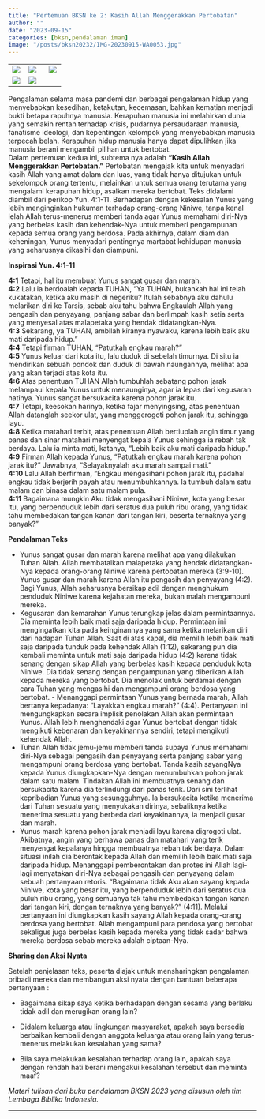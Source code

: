 ```yaml
---
title: "Pertemuan BKSN ke 2: Kasih Allah Menggerakkan Pertobatan"
author: ""
date: "2023-09-15"
categories: [bksn,pendalaman iman]
image: "/posts/bksn20232/IMG-20230915-WA0053.jpg"
---
```


|                                                  |                                                  |                                                  |
|----------------------|----------------------------|----------------------|
| ![](/posts/bksn20232/IMG-20230915-WA0035(1).jpg) | ![](/posts/bksn20232/IMG-20230915-WA0038(1).jpg) | ![](/posts/bksn20232/IMG-20230915-WA0037(1).jpg) |
| ![](/posts/bksn20232/IMG-20230915-WA0036(1).jpg) | ![](/posts/bksn20232/IMG-20230915-WA0039(1).jpg) |                                                  |

Pengalaman selama masa pandemi dan berbagai pengalaman hidup yang
menyebabkan kesedihan, ketakutan, kecemasan, bahkan kematian menjadi
bukti betapa rapuhnya manusia. Kerapuhan manusia ini melahirkan dunia
yang semakin rentan terhadap krisis, pudarnya persaudaraan manusia,
fanatisme ideologi, dan kepentingan kelompok yang menyebabkan manusia
terpecah belah. Kerapuhan hidup manusia hanya dapat dipulihkan jika
manusia berani mengambil pilihan untuk bertobat.\
Dalam pertemuan kedua ini, subtema nya adalah **"Kasih Allah
Menggerakkan Pertobatan."** Pertobatan mengajak kita untuk menyadari
kasih Allah yang amat dalam dan luas, yang tidak hanya ditujukan untuk
sekelompok orang tertentu, melainkan untuk semua orang terutama yang
mengalami kerapuhan hidup, asalkan mereka bertobat. Teks didalami
diambil dari perikop Yun. 4:1-11. Berhadapan dengan kekesalan Yunus yang
lebih menginginkan hukuman terhadap orang-orang Niniwe, tanpa kenal
lelah Allah terus-menerus memberi tanda agar Yunus memahami diri-Nya
yang berbelas kasih dan kehendak-Nya untuk memberi pengampunan kepada
semua orang yang berdosa. Pada akhirnya, dalam diam dan keheningan,
Yunus menyadari pentingnya martabat kehidupan manusia yang seharusnya
dikasihi dan diampuni.

**Inspirasi Yun. 4:1-11**

**4:1** Tetapi, hal itu membuat Yunus sangat gusar dan marah.\
**4:2** Lalu ia berdoalah kepada TUHAN, “Ya TUHAN, bukankah hal ini telah
kukatakan, ketika aku masih di negeriku? Itulah sebabnya aku dahulu
melarikan diri ke Tarsis, sebab aku tahu bahwa Engkaulah Allah yang
pengasih dan penyayang, panjang sabar dan berlimpah kasih setia serta
yang menyesal atas malapetaka yang hendak didatangkan-Nya.\
**4:3** Sekarang, ya TUHAN, ambilah kiranya nyawaku, karena lebih baik aku
mati daripada hidup.”\
**4:4** Tetapi firman TUHAN, “Patutkah engkau marah?”\
**4:5** Yunus keluar dari kota itu, lalu duduk di sebelah timurnya. Di situ
ia mendirikan sebuah pondok dan duduk di bawah naungannya, melihat apa
yang akan terjadi atas kota itu.\
**4:6** Atas penentuan TUHAN Allah tumbuhlah sebatang pohon jarak melampaui
kepala Yunus untuk menaunginya, agar ia lepas dari kegusaran hatinya.
Yunus sangat bersukacita karena pohon jarak itu.\
**4:7** Tetapi, keesokan harinya, ketika fajar menyingsing, atas penentuan
Allah datanglah seekor ulat, yang menggerogoti pohon jarak itu, sehingga
layu.\
**4:8** Ketika matahari terbit, atas penentuan Allah bertiuplah angin timur
yang panas dan sinar matahari menyengat kepala Yunus sehingga ia rebah
tak berdaya. Lalu ia minta mati, katanya, “Lebih baik aku mati daripada
hidup.”\
**4:9** Firman Allah kepada Yunus, “Patutkah engkau marah karena pohon jarak
itu?” Jawabnya, “Selayaknyalah aku marah sampai mati.”\
**4:10** Lalu Allah berfirman, “Engkau mengasihani pohon jarak itu, padahal
engkau tidak berjerih payah atau menumbuhkannya. Ia tumbuh dalam satu
malam dan binasa dalam satu malam pula.\
**4:11** Bagaimana mungkin Aku tidak mengasihani Niniwe, kota yang besar
itu, yang berpenduduk lebih dari seratus dua puluh ribu orang, yang
tidak tahu membedakan tangan kanan dari tangan kiri, beserta ternaknya
yang banyak?”

**Pendalaman Teks**

-   Yunus sangat gusar dan marah karena melihat apa yang dilakukan Tuhan
    Allah. Allah membatalkan malapetaka yang hendak didatangkan-Nya
    kepada orang-orang Niniwe karena pertobatan mereka (3:9-10). Yunus
    gusar dan marah karena Allah itu pengasih dan penyayang (4:2). Bagi
    Yunus, Allah seharusnya bersikap adil dengan menghukum penduduk
    Niniwe karena kejahatan mereka, bukan malah mengampuni mereka.
-   Kegusaran dan kemarahan Yunus terungkap jelas dalam permintaannya.
    Dia meminta lebih baik mati saja daripada hidup. Permintaan ini
    mengingatkan kita pada keinginannya yang sama ketika melarikan diri
    dari hadapan Tuhan Allah. Saat di atas kapal, dia memilih lebih baik
    mati saja daripada tunduk pada kehendak Allah (1:12), sekarang pun
    dia kembali meminta untuk mati saja daripada hidup (4:2) karena
    tidak senang dengan sikap Allah yang berbelas kasih kepada penduduk
    kota Niniwe. Dia tidak senang dengan pengampunan yang diberikan
    Allah kepada mereka yang bertobat. Dia menolak untuk berdamai dengan
    cara Tuhan yang mengasihi dan mengampuni orang berdosa yang
    bertobat. - Menanggapi permintaan Yunus yang bernada marah, Allah
    bertanya kepadanya: “Layakkah engkau marah?” (4:4). Pertanyaan ini
    mengungkapkan secara implisit penolakan Allah akan permintaan Yunus.
    Allah lebih menghendaki agar Yunus bertobat dengan tidak mengikuti
    kebenaran dan keyakinannya sendiri, tetapi mengikuti kehendak Allah.
-   Tuhan Allah tidak jemu-jemu memberi tanda supaya Yunus memahami
    diri-Nya sebagai pengasih dan penyayang serta panjang sabar yang
    mengampuni orang berdosa yang bertobat. Tanda kasih sayangNya kepada
    Yunus diungkapkan-Nya dengan menumbuhkan pohon jarak dalam satu
    malam. Tindakan Allah ini membuatnya senang dan bersukacita karena
    dia terlindungi dari panas terik. Dari sini terlihat kepribadian
    Yunus yang sesungguhnya. Ia bersukacita ketika menerima dari Tuhan
    sesuatu yang menyukakan dirinya, sebaliknya ketika menerima sesuatu
    yang berbeda dari keyakinannya, ia menjadi gusar dan marah.
-   Yunus marah karena pohon jarak menjadi layu karena digrogoti ulat.
    Akibatnya, angin yang berhawa panas dan matahari yang terik
    menyengat kepalanya hingga membuatnya rebah tak berdaya. Dalam
    situasi inilah dia berontak kepada Allah dan memilih lebih baik mati
    saja daripada hidup. Menanggapi pemberontakan dan protes ini Allah
    lagi-lagi menyatakan diri-Nya sebagai pengasih dan penyayang dalam
    sebuah pertanyaan retoris. “Bagaimana tidak Aku akan sayang kepada
    Niniwe, kota yang besar itu, yang berpenduduk lebih dari seratus dua
    puluh ribu orang, yang semuanya tak tahu membedakan tangan kanan
    dari tangan kiri, dengan ternaknya yang banyak?” (4:11). Melalui
    pertanyaan ini diungkapkan kasih sayang Allah kepada orang-orang
    berdosa yang bertobat. Allah mengampuni para pendosa yang bertobat
    sekaligus juga berbelas kasih kepada mereka yang tidak sadar bahwa
    mereka berdosa sebab mereka adalah ciptaan-Nya.

**Sharing dan Aksi Nyata**

Setelah penjelasan teks, peserta diajak untuk mensharingkan pengalaman
pribadi mereka dan membangun aksi nyata dengan bantuan beberapa
pertanyaan :

-   Bagaimana sikap saya ketika berhadapan dengan sesama yang berlaku
    tidak adil dan merugikan orang lain?

-   Didalam keluarga atau lingkungan masyarakat, apakah saya bersedia
    berbaikan kembali dengan anggota keluarga atau orang lain yang
    terus-menerus melakukan kesalahan yang sama?

-   Bila saya melakukan kesalahan terhadap orang lain, apakah saya
    dengan rendah hati berani mengakui kesalahan tersebut dan meminta
    maaf?

*Materi tulisan dari buku pendalaman BKSN 2023 yang disusun oleh tim Lembaga Biblika Indonesia.*

------------------------------------------------------------------------
